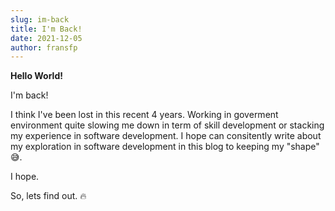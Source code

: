 ```yaml
---
slug: im-back
title: I'm Back!
date: 2021-12-05
author: fransfp
---
```

**Hello World!**

I'm back! 

I think I've been lost in this recent 4 years. Working in goverment environment quite slowing me down in term of skill development or stacking my experience in software development. I hope can consitently write about my exploration in software development in this blog to keeping my "shape" 😅.

I hope.

So, lets find out. 🔥